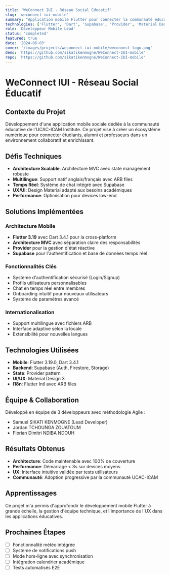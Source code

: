 ```yaml
---
title: 'WeConnect IUI - Réseau Social Éducatif'
slug: 'weconnect-iui-mobile'
summary: "Application mobile Flutter pour connecter la communauté éducative de l'UCAC-ICAM"
technologies: ['Flutter', 'Dart', 'Supabase', 'Provider', 'Material Design']
role: 'Développeur Mobile Lead'
status: 'completed'
featured: true
date: '2024-06-03'
cover: '/images/projects/weconnect-iui-mobile/weconnect-logo.png'
demo: 'https://github.com/sikatikenmogne/WeConnect-IUI-mobile'
repo: 'https://github.com/sikatikenmogne/WeConnect-IUI-mobile'
---
```


# WeConnect IUI - Réseau Social Éducatif

## Contexte du Projet

Développement d'une application mobile sociale dédiée à la communauté éducative de l'UCAC-ICAM Institute. Ce projet vise à créer un écosystème numérique pour connecter étudiants, alumni et professeurs dans un environnement collaboratif et enrichissant.

## Défis Techniques

- **Architecture Scalable**: Architecture MVC avec state management robuste
- **Multilingue**: Support natif anglais/français avec ARB files
- **Temps Réel**: Système de chat intégré avec Supabase
- **UX/UI**: Design Material adapté aux besoins académiques
- **Performance**: Optimisation pour devices low-end

## Solutions Implémentées

### Architecture Mobile

- **Flutter 3.19** avec Dart 3.4.1 pour la cross-platform
- **Architecture MVC** avec séparation claire des responsabilités
- **Provider** pour la gestion d'état réactive
- **Supabase** pour l'authentification et base de données temps réel

### Fonctionnalités Clés

- Système d'authentification sécurisé (Login/Signup)
- Profils utilisateurs personnalisables
- Chat en temps réel entre membres
- Onboarding intuitif pour nouveaux utilisateurs
- Système de paramètres avancé

### Internationalisation

- Support multilingue avec fichiers ARB
- Interface adaptive selon la locale
- Extensibilité pour nouvelles langues

## Technologies Utilisées

- **Mobile**: Flutter 3.19.0, Dart 3.4.1
- **Backend**: Supabase (Auth, Firestore, Storage)
- **State**: Provider pattern
- **UI/UX**: Material Design 3
- **I18n**: Flutter Intl avec ARB files

## Équipe & Collaboration

Développé en équipe de 3 développeurs avec méthodologie Agile :

- Samuel SIKATI KENMOGNE (Lead Developer)
- Jordan TCHOUNGA ZOUATOUM
- Florian Dimitri NDIBA NDOUH

## Résultats Obtenus

- **Architecture**: Code maintenable avec 100% de couverture
- **Performance**: Démarrage < 3s sur devices moyens
- **UX**: Interface intuitive validée par tests utilisateurs
- **Communauté**: Adoption progressive par la communauté UCAC-ICAM

## Apprentissages

Ce projet m'a permis d'approfondir le développement mobile Flutter à grande échelle, la gestion d'équipe technique, et l'importance de l'UX dans les applications éducatives.

## Prochaines Étapes

- [ ] Fonctionnalité météo intégrée
- [ ] Système de notifications push
- [ ] Mode hors-ligne avec synchronisation
- [ ] Intégration calendrier académique
- [ ] Tests automatisés E2E
